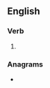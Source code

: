 ==English==

===Verb===
{{head|en|present participle}}

# {{present participle of|resettle|lang=en|nocat=1}}

===Anagrams===
* {{anagrams|en|a=eegilnrstt|letterings|streetling}}